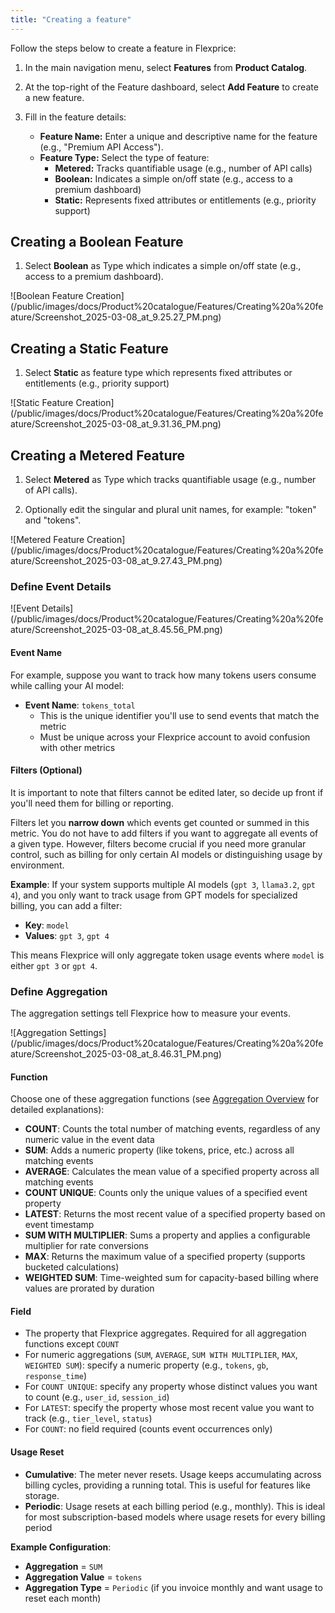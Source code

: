 ```yaml
---
title: "Creating a feature"
---
```


Follow the steps below to create a feature in Flexprice:

1. In the main navigation menu, select **Features** from **Product Catalog**.

2. At the top-right of the Feature dashboard, select **Add Feature** to create a new feature.

3. Fill in the feature details:
   - **Feature Name:** Enter a unique and descriptive name for the feature (e.g., "Premium API Access").
   - **Feature Type:** Select the type of feature:
     - **Metered:** Tracks quantifiable usage (e.g., number of API calls)
     - **Boolean:** Indicates a simple on/off state (e.g., access to a premium dashboard)
     - **Static:** Represents fixed attributes or entitlements (e.g., priority support)

## Creating a Boolean Feature

1. Select **Boolean** as Type which indicates a simple on/off state (e.g., access to a premium dashboard).

<Frame>
  ![Boolean Feature Creation](/public/images/docs/Product%20catalogue/Features/Creating%20a%20feature/Screenshot_2025-03-08_at_9.25.27_PM.png)
</Frame>

## Creating a Static Feature

1. Select **Static** as feature type which represents fixed attributes or entitlements (e.g., priority support)

<Frame>
  ![Static Feature Creation](/public/images/docs/Product%20catalogue/Features/Creating%20a%20feature/Screenshot_2025-03-08_at_9.31.36_PM.png)
</Frame>

## Creating a Metered Feature

1. Select **Metered** as Type which tracks quantifiable usage (e.g., number of API calls).

2. Optionally edit the singular and plural unit names, for example: "token" and "tokens".

<Frame>
  ![Metered Feature Creation](/public/images/docs/Product%20catalogue/Features/Creating%20a%20feature/Screenshot_2025-03-08_at_9.27.43_PM.png)
</Frame>

### Define Event Details

<Frame>
  ![Event Details](/public/images/docs/Product%20catalogue/Features/Creating%20a%20feature/Screenshot_2025-03-08_at_8.45.56_PM.png)
</Frame>

#### Event Name
For example, suppose you want to track how many tokens users consume while calling your AI model:
- **Event Name**: `tokens_total`
  - This is the unique identifier you'll use to send events that match the metric
  - Must be unique across your Flexprice account to avoid confusion with other metrics

#### Filters (Optional)
It is important to note that filters cannot be edited later, so decide up front if you'll need them for billing or reporting.

Filters let you **narrow down** which events get counted or summed in this metric. You do not have to add filters if you want to aggregate all events of a given type. However, filters become crucial if you need more granular control, such as billing for only certain AI models or distinguishing usage by environment.

**Example**: If your system supports multiple AI models (`gpt 3`, `llama3.2`, `gpt 4`), and you only want to track usage from GPT models for specialized billing, you can add a filter:

- **Key**: `model`
- **Values**: `gpt 3`, `gpt 4`

This means Flexprice will only aggregate token usage events where `model` is either `gpt 3` or `gpt 4`.

### Define Aggregation
The aggregation settings tell Flexprice how to measure your events.

<Frame>
  ![Aggregation Settings](/public/images/docs/Product%20catalogue/Features/Creating%20a%20feature/Screenshot_2025-03-08_at_8.46.31_PM.png)
</Frame>

#### Function
Choose one of these aggregation functions (see [Aggregation Overview](/docs/Product%20catalogue/Features/Aggregation/Overview) for detailed explanations):
- **COUNT**: Counts the total number of matching events, regardless of any numeric value in the event data
- **SUM**: Adds a numeric property (like tokens, price, etc.) across all matching events
- **AVERAGE**: Calculates the mean value of a specified property across all matching events
- **COUNT UNIQUE**: Counts only the unique values of a specified event property
- **LATEST**: Returns the most recent value of a specified property based on event timestamp
- **SUM WITH MULTIPLIER**: Sums a property and applies a configurable multiplier for rate conversions
- **MAX**: Returns the maximum value of a specified property (supports bucketed calculations)
- **WEIGHTED SUM**: Time-weighted sum for capacity-based billing where values are prorated by duration

#### Field
- The property that Flexprice aggregates. Required for all aggregation functions except `COUNT`
- For numeric aggregations (`SUM`, `AVERAGE`, `SUM WITH MULTIPLIER`, `MAX`, `WEIGHTED SUM`): specify a numeric property (e.g., `tokens`, `gb`, `response_time`)
- For `COUNT UNIQUE`: specify any property whose distinct values you want to count (e.g., `user_id`, `session_id`)
- For `LATEST`: specify the property whose most recent value you want to track (e.g., `tier_level`, `status`)
- For `COUNT`: no field required (counts event occurrences only)

#### Usage Reset
- **Cumulative**: The meter never resets. Usage keeps accumulating across billing cycles, providing a running total. This is useful for features like storage.
- **Periodic**: Usage resets at each billing period (e.g., monthly). This is ideal for most subscription-based models where usage resets for every billing period

**Example Configuration**:
- **Aggregation** = `SUM`
- **Aggregation Value** = `tokens`
- **Aggregation Type** = `Periodic` (if you invoice monthly and want usage to reset each month)